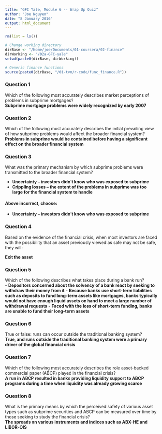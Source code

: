 ```yaml
---
title: "GFC Yale, Module 6 -- Wrap Up Quiz"
author: "Joe Nguyen"
date: "8 January 2016"
output: html_document
---
```


```r
rm(list = ls())

# Change working directory
dirBase <- "/home/joe/Documents/01-coursera/02-finance"
dirWorking <- "/02a-GFC-yale"
setwd(paste0(dirBase, dirWorking))

# Generic finance functions
source(paste0(dirBase, "/01-tvm/r-code/func_finance.R"))
```


### Question 1
Which of the following most accurately describes market perceptions of problems in subprime mortgages?  
**Subprime mortgage problems were widely recognized by early 2007**


### Question 2
Which of the following most accurately describes the initial prevailing view of how subprime problems would affect the broader financial system?  
**Problems in subprime would be contained before having a significant effect on the broader financial system**


### Question 3
What was the primary mechanism by which subprime problems were transmitted to the broader financial system?  

- **Uncertainty – investors didn’t know who was exposed to subprime**
- **Crippling losses – the extent of the problems in subprime was too large for the financial system to handle**

#### Above incorrect, choose:
- **Uncertainty – investors didn’t know who was exposed to subprime**


### Question 4
Based on the evidence of the financial crisis, when most investors are faced with the possibility that an asset previously viewed as safe may not be safe, they will:

**Exit the asset**


### Question 5
Which of the following describes what takes place during a bank run?  
- **Depositors concerned about the solvency of a bank react by seeking to withdraw their money from it**
- **Because banks use short-term liabilities such as deposits to fund long-term assets like mortgages, banks typically would not have enough liquid assets on hand to meet a large number of withdrawal requests**
- **Faced with the loss of short-term funding, banks are unable to fund their long-term assets**


### Question 6
True or false: runs can occur outside the traditional banking system?  
**True, and runs outside the traditional banking system were a primary driver of the global financial crisis**


### Question 7
Which of the following most accurately describes the role asset-backed commercial paper (ABCP) played in the financial crisis?  
**A run in ABCP resulted in banks providing liquidity support to ABCP programs during a time when liquidity was already growing scarce**


### Question 8
What is the primary means by which the perceived safety of various asset types such as subprime securities and ABCP can be measured over time by those seeking to study the financial crisis?  
**The spreads on various instruments and indices such as ABX-HE and LIBOR-OIS**

